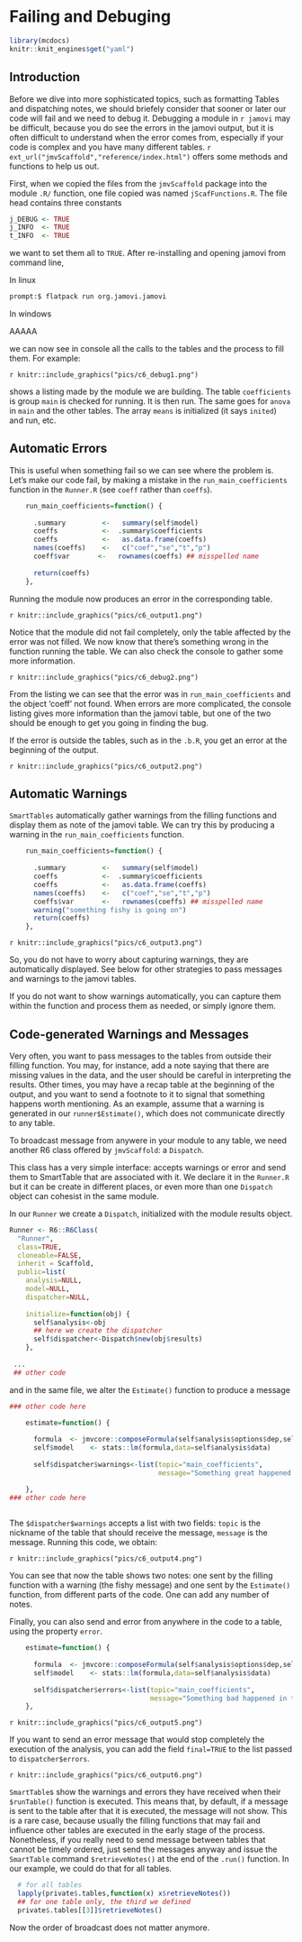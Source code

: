 # Failing and Debuging

```r
library(mcdocs)
knitr::knit_engines$get("yaml")
```

## Introduction

Before we dive into more sophisticated topics, such as formatting Tables and dispatching notes, we should briefely consider that sooner or later our code will fail and we need to debug it. Debugging a module in `r jamovi` may be difficult, because you do see the errors in the jamovi output, but it is often difficult to understand when the error comes from, especially if your code is complex and you have many different tables. `r ext_url("jmvScaffold","reference/index.html")` offers some methods and functions to help us out.

First, when we copied the files from the `jmvScaffold` package into the module `.R/` function, one file copied was named `jScafFunctions.R`. The file head contains three constants

```r
j_DEBUG <- TRUE
j_INFO  <- TRUE
t_INFO  <- TRUE

```

we want to set them all to `TRUE`. After re-installing and opening jamovi from command line,  

In linux

```bash
prompt:$ flatpack run org.jamovi.jamovi 
```

In windows

AAAAA

we can now see in console all the calls to the tables and the process to fill them. For example:

`r knitr::include_graphics("pics/c6_debug1.png")`

shows a listing made by the module we are building. The table `coefficients` is group `main` is checked for running. It is then run.
The same goes for `anova` in `main` and the other tables. The array `means` is initialized (it says `inited`) and run, etc. 

## Automatic Errors

This is useful when something fail so we can see where the problem is. Let's make our code fail, by making a mistake in the  `run_main_coefficients` function in the `Runner.R` (see `coeff` rather than `coeffs`).

```r

    run_main_coefficients=function() {
      
      .summary         <-   summary(self$model)
      coeffs           <-  .summary$coefficients
      coeffs           <-   as.data.frame(coeffs)
      names(coeffs)    <-   c("coef","se","t","p")
      coeff$var       <-   rownames(coeffs) ## misspelled name 
      
      return(coeffs)
    },

```

Running the module now produces an error in the corresponding table. 

`r knitr::include_graphics("pics/c6_output1.png")`

Notice that the module did not fail completely, only the table affected by the error was not filled. We now know that there's something wrong in the function running the table. We can also check the console to gather some more information.

`r knitr::include_graphics("pics/c6_debug2.png")`

From the listing we can see that the error was in `run_main_coefficients` and the object 'coeff' not found. When errors are more complicated, the console listing gives more information than the jamovi table, but one of the two should be enough to get you going in finding the bug.

If the error is outside the tables, such as in the `.b.R`, you get an error at the beginning of the output.

`r knitr::include_graphics("pics/c6_output2.png")`

## Automatic Warnings

`SmartTables` automatically gather warnings from the filling functions and display them as note of the jamovi table. We can try this by producing a warning in the `run_main_coefficients` function.


```r

    run_main_coefficients=function() {
      
      .summary         <-   summary(self$model)
      coeffs           <-  .summary$coefficients
      coeffs           <-   as.data.frame(coeffs)
      names(coeffs)    <-   c("coef","se","t","p")
      coeffs$var       <-   rownames(coeffs) ## misspelled name 
      warning("something fishy is going on")
      return(coeffs)
    },

```

`r knitr::include_graphics("pics/c6_output3.png")`

So, you do not have to worry about capturing warnings, they are automatically displayed. See below for other strategies to pass messages and warnings to the jamovi tables.

If you do not want to show warnings automatically, you can capture them within the function and process them as needed, or simply ignore them.

## Code-generated Warnings and Messages

Very often, you want to pass messages to the tables from outside their filling function. You may, for instance, add a note saying that there are missing values in the data, and the user should be careful in interpreting the results. Other times, you may have a recap table at the beginning of the output, and you want to send a footnote to it to signal that something happens worth mentioning. As an example, assume that a warning is generated in our `runner$Estimate()`, which does not communicate directly to any table.

To broadcast message from anywere in your module to any table, we need another R6 class offered by `jmvScaffold`: a `Dispatch`.

This class has a very simple interface: accepts warnings or error and send them to SmartTable that are associated with it. We declare it in the `Runner.R` but it can be create in different places, or even more than one `Dispatch` object can cohesist in the same module.

In our `Runner` we create a `Dispatch`, initialized with the module results object.

```r

Runner <- R6::R6Class(
  "Runner",
  class=TRUE, 
  cloneable=FALSE,
  inherit = Scaffold,
  public=list(
    analysis=NULL,
    model=NULL,
    dispatcher=NULL,
    
    initialize=function(obj) {
      self$analysis<-obj
      ## here we create the dispatcher
      self$dispatcher<-Dispatch$new(obj$results)
    },
    
 ...
 ## other code
```

and in the same file, we alter the `Estimate()` function to produce a message

```r

### other code here

    estimate=function() {
      
      formula  <- jmvcore::composeFormula(self$analysis$options$dep,self$analysis$options$covs)
      self$model    <- stats::lm(formula,data=self$analysis$data)
      
      self$dispatcher$warnings<-list(topic="main_coefficients",
                                     message="Something great happened in the estimate function")

    },
### other code here
    
```

The `$dispatcher$warnings` accepts a list with two fields: `topic` is the nickname of the table that should receive the message,
`message` is the message. Running this code, we obtain:

`r knitr::include_graphics("pics/c6_output4.png")`

You can see that now the table shows two notes: one sent by the filling function with a warning (the fishy message) and one sent by the `Estimate()` function, from different parts of the code. One can add any number of notes.

Finally, you can also send and error from anywhere in the code to a table, using the property `error`.

```r

    estimate=function() {
      
      formula  <- jmvcore::composeFormula(self$analysis$options$dep,self$analysis$options$covs)
      self$model    <- stats::lm(formula,data=self$analysis$data)
      
      self$dispatcher$errors<-list(topic="main_coefficients",
                                   message="Something bad happened in the estimate function")
    },

```

`r knitr::include_graphics("pics/c6_output5.png")`

If you want to send an error message that would stop completely the execution of the analysis, you can add
the field `final=TRUE` to the list passed to `dispatcher$errors`.


`r knitr::include_graphics("pics/c6_output6.png")`

`SmartTable`s show the warnings and errors they have received when their `$runTable()` function is executed. This means that, by default, if a message is sent to the table after that it is executed, the message will not show. This is a rare case, because usually the filling functions that may fail and influence other tables are executed in the early stage of the process. Nonetheless, if you really need to send message between tables that cannot be timely ordered, just send the messages anyway and issue the `SmartTable` command `$retrieveNotes()` at the end of the `.run()` function. In our example, we could do that for all tables.

```r
  # for all tables
  lapply(private$.tables,function(x) x$retrieveNotes())
  ## for one table only, the third we defined
  private$.tables[[3]]$retrieveNotes()

```

Now the order of broadcast does not matter anymore.


